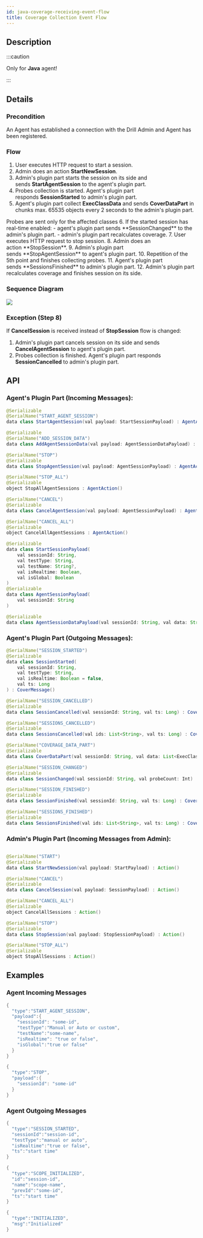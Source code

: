 ```yaml
---
id: java-coverage-receiving-event-flow
title: Coverage Collection Event Flow
---
```



## Description
:::caution

Only for **Java** agent!

:::

## Details

### Precondition
An Agent has established a connection with the Drill Admin and Agent has been registered.

### Flow
1. User executes HTTP request to start a session.
2. Admin does an action **StartNewSession**.
3. Admin's plugin part starts the session on its side and sends **StartAgentSession** to the agent's plugin part.
4. Probes collection is started. Agent's plugin part responds **SessionStarted** to admin's plugin part.
5. Agent's plugin part collect **ExecClassData** and sends **СoverDataPart** in chunks max. 65535 objects every 2 seconds to the admin's plugin part.
<AdditionalInformation className="space-y-2">
Probes are sent only for the affected classes
</AdditionalInformation>
6. If the started session has real-time enabled:
    - agent's plugin part sends **SessionChanged** to the admin's plugin part.
    - admin's plugin part recalculates coverage.
7. User executes HTTP request to stop session.
8. Admin does an action **StopSession**.
9. Admin's plugin part sends **StopAgentSession** to agent's plugin part.
10. Repetition of the 5th point and finishes collecting probes.
11. Agent's plugin part sends **SessionsFinished** to admin's plugin part.
12. Admin's plugin part recalculates coverage and finishes session on its side.

### Sequence Diagram
<Image src="/img/for-development/coverage-receiving-sequence.png"/>

### Exception (Step 8)
If **CancelSession** is received instead of **StopSession** flow is changed:
1. Admin's plugin part cancels session on its side and sends **CancelAgentSession** to agent's plugin part.
2. Probes collection is finished. Agent's plugin part responds **SessionCancelled** to admin's plugin part.

## API
### Agent's Plugin Part (Incoming Messages):

```java
@Serializable
@SerialName("START_AGENT_SESSION")
data class StartAgentSession(val payload: StartSessionPayload) : AgentAction()

@Serializable
@SerialName("ADD_SESSION_DATA")
data class AddAgentSessionData(val payload: AgentSessionDataPayload) : AgentAction()

@SerialName("STOP")
@Serializable
data class StopAgentSession(val payload: AgentSessionPayload) : AgentAction()

@SerialName("STOP_ALL")
@Serializable
object StopAllAgentSessions : AgentAction()

@SerialName("CANCEL")
@Serializable
data class CancelAgentSession(val payload: AgentSessionPayload) : AgentAction()

@SerialName("CANCEL_ALL")
@Serializable
object CancelAllAgentSessions : AgentAction()

@Serializable
data class StartSessionPayload(
    val sessionId: String,
    val testType: String,
    val testName: String?,
    val isRealtime: Boolean,
    val isGlobal: Boolean
)
@Serializable
data class AgentSessionPayload(
    val sessionId: String
)

@Serializable
data class AgentSessionDataPayload(val sessionId: String, val data: String)
```
### Agent's Plugin Part (Outgoing Messages):

```java
@SerialName("SESSION_STARTED")
@Serializable
data class SessionStarted(
    val sessionId: String,
    val testType: String,
    val isRealtime: Boolean = false,
    val ts: Long
) : CoverMessage()

@SerialName("SESSION_CANCELLED")
@Serializable
data class SessionCancelled(val sessionId: String, val ts: Long) : CoverMessage()

@SerialName("SESSIONS_CANCELLED")
@Serializable
data class SessionsCancelled(val ids: List<String>, val ts: Long) : CoverMessage()

@SerialName("COVERAGE_DATA_PART")
@Serializable
data class CoverDataPart(val sessionId: String, val data: List<ExecClassData>) : CoverMessage()

@SerialName("SESSION_CHANGED")
@Serializable
data class SessionChanged(val sessionId: String, val probeCount: Int) : CoverMessage()

@SerialName("SESSION_FINISHED")
@Serializable
data class SessionFinished(val sessionId: String, val ts: Long) : CoverMessage()

@SerialName("SESSIONS_FINISHED")
@Serializable
data class SessionsFinished(val ids: List<String>, val ts: Long) : CoverMessage()
```
### Admin's Plugin Part (Incoming Messages from Admin):
```java

@SerialName("START")
@Serializable
data class StartNewSession(val payload: StartPayload) : Action()

@SerialName("CANCEL")
@Serializable
data class CancelSession(val payload: SessionPayload) : Action()

@SerialName("CANCEL_ALL")
@Serializable
object CancelAllSessions : Action()

@SerialName("STOP")
@Serializable
data class StopSession(val payload: StopSessionPayload) : Action()

@SerialName("STOP_ALL")
@Serializable
object StopAllSessions : Action()
```

## Examples
### Agent Incoming Messages
```java
{
  "type":"START_AGENT_SESSION",
  "payload":{
    "sessionId": "some-id",
    "testType":"Manual or Auto or custom",
    "testName":"some-name",
    "isRealtime": "true or false",
    "isGlobal":"true or false"
  }
}

{
  "type":"STOP",
  "payload":{
    "sessionId": "some-id"
  }
}
```
### Agent Outgoing Messages
```java
{
  "type":"SESSION_STARTED",
  "sessionId":"session-id",
  "testType":"manual or auto",
  "isRealtime":"true or false",
  "ts":"start time"
}

{
  "type":"SCOPE_INITIALIZED",
  "id":"session-id",
  "name":"scope-name",
  "prevId":"some-id",
  "ts":"start time"
}

{
  "type":"INITIALIZED",
  "msg":"Initialized"
}
```
